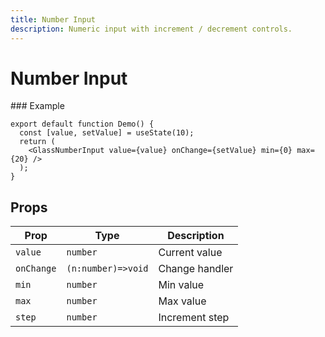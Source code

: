 ```yaml
---
title: Number Input
description: Numeric input with increment / decrement controls.
---
```


# Number Input

<!-- STATIC_PREVIEW:number-input:start -->
<div id="liquidify-static-number-input-preview">
  <style>
#liquidify-static-number-input-preview, #liquidify-static-number-input-preview{
        height: 100%;
        margin: 0;</head></title}
  </style>
  <div class="canvas">
</div>
<!-- STATIC_PREVIEW:number-input:end -->
### Example

```tsx
export default function Demo() {
  const [value, setValue] = useState(10);
  return (
    <GlassNumberInput value={value} onChange={setValue} min={0} max={20} />
  );
}
```

## Props

| Prop       | Type               | Description    |
| ---------- | ------------------ | -------------- |
| `value`    | `number`           | Current value  |
| `onChange` | `(n:number)=>void` | Change handler |
| `min`      | `number`           | Min value      |
| `max`      | `number`           | Max value      |
| `step`     | `number`           | Increment step |
